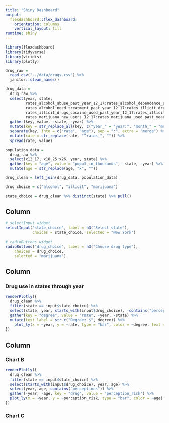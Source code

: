 ```yaml
---
title: "Shiny Dashboard"
output: 
  flexdashboard::flex_dashboard:
    orientation: columns
    vertical_layout: fill
runtime: shiny
---
```


```r
library(flexdashboard)
library(tidyverse)
library(viridis)
library(plotly)
```

```r
drug_raw =
  read_csv("../data/drugs.csv") %>%
  janitor::clean_names()

drug_data = 
  drug_raw %>%
  select(year, state,
         rates_alcohol_abuse_past_year_12_17:rates_alcohol_dependence_past_year_26,
         rates_alcohol_need_treatment_past_year_12_17:rates_illicit_drugs_abuse_past_month_26, 
         rates_illicit_drugs_cocaine_used_past_year_12_17:rates_illicit_drugs_need_treatment_past_year_26,
         rates_marijuana_new_users_12_17:rates_marijuana_used_past_year_26) %>%
  gather(key, value, -state, -year) %>% 
  mutate(key = str_replace_all(key, c("year_" = "year:", "month_" = "month:", "risk_" = "risk:", "users_" = "users:"))) %>%
  separate(key, into = c("rate", "age"), sep = ":", extra = "merge") %>%
  mutate(rate = str_replace(rate, "^rates_", "")) %>% 
  spread(rate, value)

population_data = 
  drug_raw %>% 
  select(x12_17, x18_25:x26, year, state) %>% 
  gather(key = "age", value = "popul_in_thousands", -state, -year) %>% 
  mutate(age = str_replace(age, "x", ""))

drug_clean = left_join(drug_data, population_data)
```


```r
drug_choice = c("alcohol", "illicit", "marijuana")

state_choice = drug_clean %>% distinct(state) %>% pull()  
```

Column {.sidebar}
-----------------------------------------------------------------------

```r
# selectInput widget
selectInput("state_choice", label = h3("Select state"),
            choices = state_choice, selected = "New York")

# radioButtons widget
radioButtons("drug_choice", label = h3("Choose drug type"),
    choices = drug_choice, 
    selected = "marijuana")
```

Column {data-width=650}
-----------------------------------------------------------------------

### Drug use in states through year

```r
renderPlotly({
  drug_clean %>% 
  filter(state == input$state_choice) %>%
  select(state, year, starts_with(input$drug_choice), -contains("perceptions")) %>% 
  gather(key = "degree", value = "rate", -year, -state) %>% 
  mutate(text_label = str_c("Degree: $", degree)) %>%   
    plot_ly(x = ~year, y = ~rate, type = "bar", color = ~degree, text = ~text_label)
})
```

Column {data-width=350}
-----------------------------------------------------------------------

### Chart B

```r
renderPlotly({
  drug_clean %>% 
  filter(state == input$state_choice) %>%
  select(starts_with(input$drug_choice), year, age) %>% 
  select(year, age, contains("perceptions")) %>% 
  gather(-year, -age, key = "drug", value = "perception_risk") %>% 
  plot_ly(x = ~year, y = ~perception_risk, type = "bar", color = ~age)
})
```

### Chart C

```r

```


